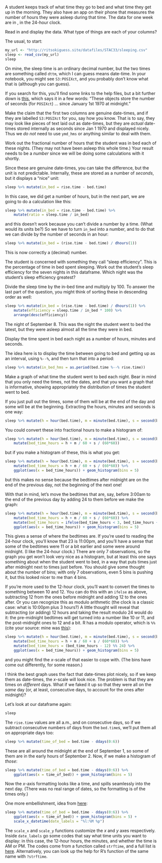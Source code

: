 
\question A student keeps track of what time they go to bed and what time they get up in the morning. They also have an app on their phone that measures the number of hours they were asleep during that time. The data for one week are in \url{http://ritsokiguess.site/datafiles/STAC33/sleeping.csv}, in the 24-hour clock.


\bP

\p Read in and display the data. What type of things are each of your columns? 

\bS

The usual, to start:

```r
my_url <- "http://ritsokiguess.site/datafiles/STAC33/sleeping.csv"
sleep <- read_csv(my_url)
sleep
```

On mine, the sleep time is an ordinary decimal number, but the two times are something called `dttm`, which I can guess means date-time. In your notebook, you might see
`S3:POSIXct`, and you probably don't know what that is (although you can guess).\endnote{Which one you see will depend on which type of output you are looking at. In your notebook you will probably see the POSIXCT thing, but in your HTML or PDF output it will probably say ``dttm''.}

If you search for this, you'll find some links to the help files, but a bit further down is [this](https://rstudio-pubs-static.s3.amazonaws.com/28038_1bcb9aa80ca84f27ace07d612872861a.html), which says it in a few words: "These objects store the number of seconds (for `POSIXct`) ... since January 1st 1970 at midnight."\endnote{The piece in quotes comes word-for-word from the source: it is exactly what the author said. Except that the author also talks about dates, which don't concern us here, so I removed that bit and replaced it with the three dots, called an ``ellipsis'', to show that the author said some extra stuff that I didn't quote. I checked that what remained does actually still capture what the author said. Extra-in-endnote: an ellipsis is not to be confused with the conic section called an ellipse, and these three dots are not to be confused with the three dots in an R function, where they mean 
``anything else that was passed in to the function''. Both uses of the three dots capture the idea of 
``something was missed out''.}

Make the claim that the first two columns are genuine date-times, and if they are labelled `S3:POSIXct` for you, say how you know. That is to say, they may look like pieces of text laid out as date-times, but they are *actual* date-times stored internally as seconds since Jan 1 1970 and displayed nicely. Thus we *do not* need to use `ymd_hms` or anything similar to deal with them.

\eS

\p Work out the fractional number of hours that the student was in bed each of these nights. (They may not have been asleep this whole time.) Your result needs to be a *number* since we will be doing some calculations with it shortly.

\bS

Since these are genuine date-times, you can take the difference, but the unit is not predictable. Internally, these are stored as a number of *seconds*, but it displays a "nice" unit:

```r
sleep %>% mutate(in_bed = rise.time - bed.time)
```

In this case, we did get a number of hours, but in the next part, we are going to do a calculation like this:

```r
sleep %>% mutate(in_bed = rise.time - bed.time) %>% 
    mutate(ratio = sleep.time / in_bed)
```

and this doesn't work because you can't divide a number by a time. (What would its units be?) So we have to turn `in_bed` into a number, and to do that we can divide by the number of seconds in an hour:

```r
sleep %>% mutate(in_bed = (rise.time - bed.time) / dhours(1))
```

This is now correctly a (decimal) number.

\eS

\p The student is concerned with something they call "sleep efficiency". This is the percentage of time in bed spent sleeping. Work out the student's sleep efficiency for the seven nights in this dataframe. Which night was the student's sleep efficiency greatest?

\bS

Divide the sleep time by the in-bed time and multiply by 100. To answer the last part of the question, you might think of sorting these in descending order as well:

```r
sleep %>% mutate(in_bed = (rise.time - bed.time) / dhours(1)) %>% 
    mutate(efficiency = sleep.time / in_bed * 100) %>% 
    arrange(desc(efficiency))
```

The night of September 8. This was the night the student went to bed the latest, but they were asleep almost all the time they were in bed.

\eS

\p Display the time spent in bed each night as a number of hours, minutes and seconds.

\bS

The idea here is to display the time between going to bed and getting up as an interval, using `%--%`, and then turn that into a period:

```r
sleep %>% mutate(in_bed_hms = as.period(bed.time %--% rise.time))
```

\eS

\p Make a graph of what time the student went to bed each night. Bear in mind that you only need the times, not the dates, and that you want a graph that is informative, showing appropriately the distribution of times the student went to bed.

\bS

If you just pull out the times, some of them will be at the end of the day and some will be at the beginning. Extracting the hours, minutes and seconds is one way:\endnote{Make sure you use ``hour'' and not ``hours'' as I did the first time. That computes the total number of hours between the zero date of Jan 1, 1970 and the time given, and so is way too large to be an answer here!}

```r
sleep %>% mutate(h = hour(bed.time), m = minute(bed.time), s = second(bed.time))
```

You could convert these into fractional hours to make a histogram of:

```r
sleep %>% mutate(h = hour(bed.time), m = minute(bed.time), s = second(bed.time)) %>% 
    mutate(bed_time_hours = h + m / 60 + s / (60*60))
```

but if you make a histogram of these, this is what you get:

```r
sleep %>% mutate(h = hour(bed.time), m = minute(bed.time), s = second(bed.time)) %>% 
    mutate(bed_time_hours = h + m / 60 + s / (60*60)) %>% 
    ggplot(aes(x = bed_time_hours)) + geom_histogram(bins = 5)
```

but this makes no sense because the bedtimes after midnight are on the end of the previous day, not the beginning of the next one!

With that in mind, let's move the bedtimes that are, say, before 3:00am to the end of the previous day by adding 24 to them before we make the graph:

```r
sleep %>% mutate(h = hour(bed.time), m = minute(bed.time), s = second(bed.time)) %>% 
    mutate(bed_time_hours = h + m / 60 + s / (60*60)) %>% 
    mutate(bed_time_hours = ifelse(bed_time_hours < 3, bed_time_hours + 24, bed_time_hours)) %>% 
    ggplot(aes(x = bed_time_hours)) + geom_histogram(bins = 5)
```

This gives a sense of where the bedtimes are. If you're used to reading the 24-hour clock, you'll know that 23 is 11:00pm, and you'll have a sense that some of the bedtimes were 11 or a bit earlier and some were around midnight. (I like the 24-hour clock.) There are only 7 observations, so the graph you get won't look very nice as a histogram, but at least this one says something about when the student went to bed, in a way that puts times just after midnight next to times just before. You should give some thought about the number of bins; with only 7 observations, even 5 bins is pushing it, but this looked nicer to me than 4 bins.

If you're more used to the 12-hour clock, you'll want to convert the times to something between 10 and 12. You can do this with an `ifelse` as above, subtracting 12 from the ones before midnight and adding 12 to the ones after. Or you can recognize this as modulo arithmetic (the clock is a classic case: what is 10:00pm plus 3 hours?) A little thought will reveal that subtracting (or adding) 12 hours and taking the result modulo 24 would do it: the pre-midnight bedtimes will get turned into a number like 10 or 11, and the post-midnight ones to 12 and a bit. R has a modulo operator, which is `%%` (cite your source: mine was [this](https://stat.ethz.ch/R-manual/R-patched/library/base/html/Arithmetic.html)):

```r
sleep %>% mutate(h = hour(bed.time), m = minute(bed.time), s = second(bed.time)) %>% 
    mutate(bed_time_hours = h + m / 60 + s / (60*60)) %>% 
    mutate(bed_time_hours = (bed_time_hours - 12) %% 24) %>% 
    ggplot(aes(x = bed_time_hours)) + geom_histogram(bins = 5)
```

and you might find the $x$-scale of that easier to cope with. (The bins have come out differently, for some reason.)

I think the best graph uses the fact that date-times plot nicely, so if we keep them as date-times, the $x$-scale will look nice. The problem is that they are times on *different* days. What if we faked it up so that they were all on the *same* day (or, at least, consecutive days, to account for the ones after midnight)?

Let's look at our dataframe again:

```r
sleep
```

The `rise.time` values are all a.m., and on consecutive days, so if we subtract consecutive numbers of days from the `bed.time`s, we'll put them all on appropriate days too:

```r
sleep %>% mutate(time_of_bed = bed.time - ddays(0:6))
```

These are all around the midnight at the end of September 1, so some of them are in the early hours of September 2. Now, if we make a histogram of *those*:

```r
sleep %>% mutate(time_of_bed = bed.time - ddays(0:6)) %>% 
    ggplot(aes(x = time_of_bed)) + geom_histogram(bins = 5)
```
Now the $x$-axis formatting looks like a time, and spills seamlessly into the next day. (There was no real range of dates, so the formatting is of the times only.)

One more embellishment, idea from [here](https://www.r-bloggers.com/2018/06/customizing-time-and-date-scales-in-ggplot2/):

```r
sleep %>% mutate(time_of_bed = bed.time - ddays(0:6)) %>% 
    ggplot(aes(x = time_of_bed)) + geom_histogram(bins = 5) +
    scale_x_datetime(date_labels = "%l:%M %p")
```

The `scale_x` and `scale_y` functions customize the $x$ and $y$ axes respectively. Inside `date_labels` go some codes that say what time units you want to display: in this case, the 12-hour hours, the minutes, and whether the time is AM or PM. The codes come from a function called `strftime`, and a full list is [here](https://man7.org/linux/man-pages/man3/strftime.3.html). Alternatively, you can look up the help for R's function of the same name with `?strftime`.\endnote{Confusingly, uppercase I and lowercase l not only look the same, but they also both display the 12-hour hour. The former adds a zero to the front if the hour is a single digit, and the latter does not. All the hours here have two digits, though, so it comes out the same whichever you use.}

\eS

\eP

